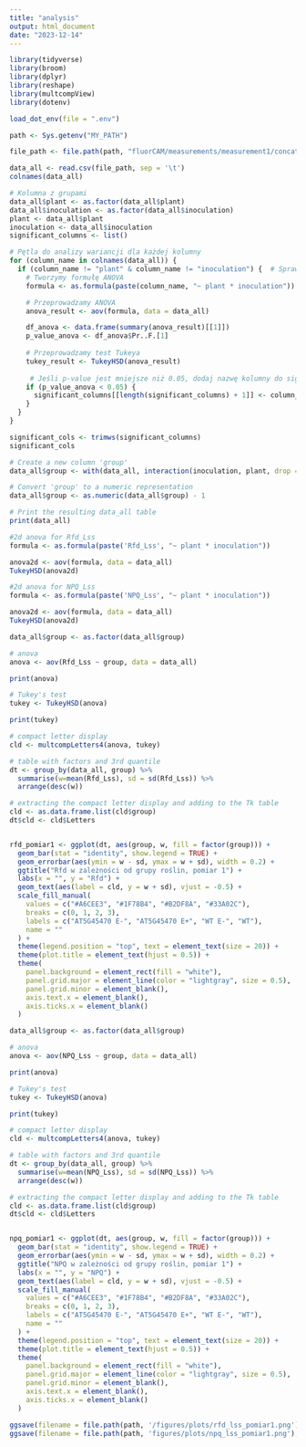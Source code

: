 ```yaml
---
title: "analysis"
output: html_document
date: "2023-12-14"
---
```


```r
library(tidyverse)
library(broom)
library(dplyr)
library(reshape)
library(multcompView)
library(dotenv)
```

```r
load_dot_env(file = ".env")
```


```r
path <- Sys.getenv("MY_PATH")
```

```r
file_path <- file.path(path, "fluorCAM/measurements/measurement1/concatenated_file.tsv")

data_all <- read.csv(file_path, sep = '\t')
colnames(data_all)
```


```r
# Kolumna z grupami
data_all$plant <- as.factor(data_all$plant)
data_all$inoculation <- as.factor(data_all$inoculation)
plant <- data_all$plant
inoculation <- data_all$inoculation
significant_columns <- list()

# Pętla do analizy wariancji dla każdej kolumny
for (column_name in colnames(data_all)) {
  if (column_name != "plant" & column_name != "inoculation") {  # Sprawdzamy kolumny inne niż 'plant' i 'inoculation'
    # Tworzymy formułę ANOVA
    formula <- as.formula(paste(column_name, "~ plant * inoculation"))

    # Przeprowadzamy ANOVA
    anova_result <- aov(formula, data = data_all)

    df_anova <- data.frame(summary(anova_result)[[1]])
    p_value_anova <- df_anova$Pr..F.[1]
    
    # Przeprowadzamy test Tukeya
    tukey_result <- TukeyHSD(anova_result)
    
     # Jeśli p-value jest mniejsze niż 0.05, dodaj nazwę kolumny do significant_columns
    if (p_value_anova < 0.05) {
      significant_columns[[length(significant_columns) + 1]] <- column_name
    }
  }
}
```

```r
significant_cols <- trimws(significant_columns)
significant_cols
```


```r
# Create a new column 'group'
data_all$group <- with(data_all, interaction(inoculation, plant, drop = TRUE))

# Convert 'group' to a numeric representation
data_all$group <- as.numeric(data_all$group) - 1

# Print the resulting data_all table
print(data_all)
```

```r
#2d anova for Rfd_Lss
formula <- as.formula(paste('Rfd_Lss', "~ plant * inoculation"))

anova2d <- aov(formula, data = data_all)
TukeyHSD(anova2d)
```

```r
#2d anova for NPQ_Lss
formula <- as.formula(paste('NPQ_Lss', "~ plant * inoculation"))

anova2d <- aov(formula, data = data_all)
TukeyHSD(anova2d)
```



```r
data_all$group <- as.factor(data_all$group)

# anova
anova <- aov(Rfd_Lss ~ group, data = data_all)

print(anova)

# Tukey's test
tukey <- TukeyHSD(anova)

print(tukey)

# compact letter display
cld <- multcompLetters4(anova, tukey)

# table with factors and 3rd quantile
dt <- group_by(data_all, group) %>%
  summarise(w=mean(Rfd_Lss), sd = sd(Rfd_Lss)) %>%
  arrange(desc(w))

# extracting the compact letter display and adding to the Tk table
cld <- as.data.frame.list(cld$group)
dt$cld <- cld$Letters


rfd_pomiar1 <- ggplot(dt, aes(group, w, fill = factor(group))) + 
  geom_bar(stat = "identity", show.legend = TRUE) +
  geom_errorbar(aes(ymin = w - sd, ymax = w + sd), width = 0.2) +
  ggtitle("Rfd w zależności od grupy roślin, pomiar 1") +
  labs(x = "", y = "Rfd") +
  geom_text(aes(label = cld, y = w + sd), vjust = -0.5) +
  scale_fill_manual(
    values = c("#A6CEE3", "#1F78B4", "#B2DF8A", "#33A02C"),
    breaks = c(0, 1, 2, 3),
    labels = c("AT5G45470 E-", "AT5G45470 E+", "WT E-", "WT"),
    name = ""
  ) +
  theme(legend.position = "top", text = element_text(size = 20)) +
  theme(plot.title = element_text(hjust = 0.5)) +
  theme(
    panel.background = element_rect(fill = "white"),
    panel.grid.major = element_line(color = "lightgray", size = 0.5),
    panel.grid.minor = element_blank(),
    axis.text.x = element_blank(),
    axis.ticks.x = element_blank()
  )
```

```r
data_all$group <- as.factor(data_all$group)

# anova
anova <- aov(NPQ_Lss ~ group, data = data_all)

print(anova)

# Tukey's test
tukey <- TukeyHSD(anova)

print(tukey)

# compact letter display
cld <- multcompLetters4(anova, tukey)

# table with factors and 3rd quantile
dt <- group_by(data_all, group) %>%
  summarise(w=mean(NPQ_Lss), sd = sd(NPQ_Lss)) %>%
  arrange(desc(w))

# extracting the compact letter display and adding to the Tk table
cld <- as.data.frame.list(cld$group)
dt$cld <- cld$Letters


npq_pomiar1 <- ggplot(dt, aes(group, w, fill = factor(group))) + 
  geom_bar(stat = "identity", show.legend = TRUE) +
  geom_errorbar(aes(ymin = w - sd, ymax = w + sd), width = 0.2) +
  ggtitle("NPQ w zależności od grupy roślin, pomiar 1") +
  labs(x = "", y = "NPQ") +
  geom_text(aes(label = cld, y = w + sd), vjust = -0.5) +
  scale_fill_manual(
    values = c("#A6CEE3", "#1F78B4", "#B2DF8A", "#33A02C"),
    breaks = c(0, 1, 2, 3),
    labels = c("AT5G45470 E-", "AT5G45470 E+", "WT E-", "WT"),
    name = ""
  ) +
  theme(legend.position = "top", text = element_text(size = 20)) +
  theme(plot.title = element_text(hjust = 0.5)) +
  theme(
    panel.background = element_rect(fill = "white"),
    panel.grid.major = element_line(color = "lightgray", size = 0.5),
    panel.grid.minor = element_blank(),
    axis.text.x = element_blank(),
    axis.ticks.x = element_blank()
  )
```

```r
ggsave(filename = file.path(path, '/figures/plots/rfd_lss_pomiar1.png'), plot = rfd_pomiar1, width = 12, height = 8)
ggsave(filename = file.path(path, 'figures/plots/npq_lss_pomiar1.png'), plot = npq_pomiar1, width = 12, height = 8)
```








